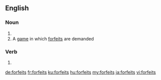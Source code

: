 ==English==

===Noun===
{{head|en|noun plural form}}

# {{plural of|forfeit|lang=en}}
# A [[game]] in which [[forfeit]]s are demanded

===Verb===
{{head|en|verb form}}

# {{en-third-person singular of|forfeit}}

[[de:forfeits]]
[[fr:forfeits]]
[[ku:forfeits]]
[[hu:forfeits]]
[[my:forfeits]]
[[ja:forfeits]]
[[vi:forfeits]]